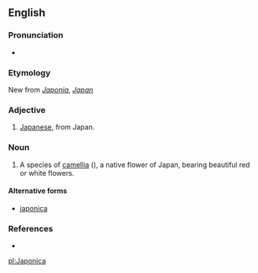 {{also|japonica}}
==English==

===Pronunciation===
* {{a|US}} {{IPA|/dʒə.ˈpɑn.ɪ.ˌkə/}}

===Etymology===
New {{etyl|la|en}} from ''[[Japonia]]'', ''[[Japan]]''

===Adjective===
{{en-adj|-}}

# [[Japanese]], from Japan.

===Noun===
{{en-noun|-}}

# {{context|dated|lang=en}} A species of [[camellia]] ({{taxlink|Camellia japonica|species}}), a native flower of Japan, bearing beautiful red or white flowers.

====Alternative forms====
* [[japonica]]

===References===
* {{R:Webster 1913}}

[[pl:Japonica]]